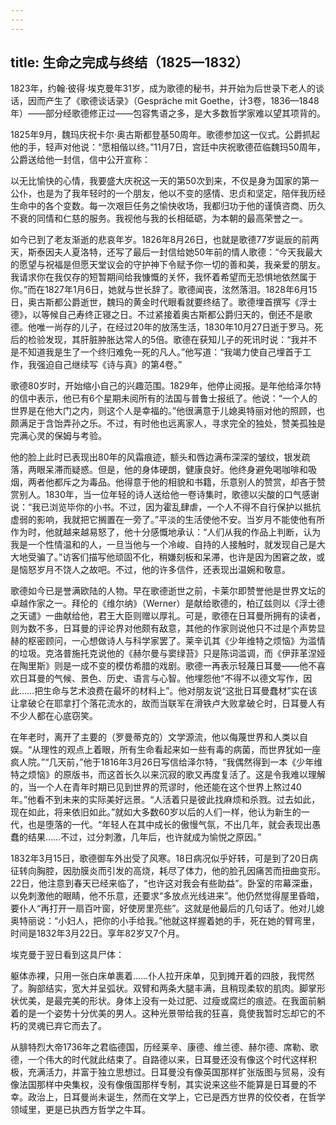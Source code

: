 ```yaml
---
---
---
```

title: 生命之完成与终结（1825—1832）
---




1823年，约翰·彼得·埃克曼年31岁，成为歌德的秘书，并开始为后世录下老人的谈话，因而产生了《歌德谈话录》（Gespräche mit Goethe，计3卷，1836—1848年）——部分经歌德修正过——包容隽语之多，是大多数哲学家难以望其项背的。

1825年9月，魏玛庆祝卡尔·奥古斯都登基50周年。歌德参加这一仪式。公爵抓起他的手，轻声对他说：“愿相偕以终。”11月7日，宫廷中庆祝歌德莅临魏玛50周年，公爵送给他一封信，信中公开宣称：

以无比愉快的心情，我要盛大庆祝这一天的第50次到来，不仅是身为国家的第一公仆，也是为了我年轻时的一个朋友，他以不变的感情、忠贞和坚定，陪伴我历经生命中的各个变数。每一次艰巨任务之愉快收场，我都归功于他的谨慎咨商、历久不衰的同情和仁慈的服务。我视他与我的长相砥砺，为本朝的最高荣誉之一。



如今已到了老友渐逝的悲哀年岁。1826年8月26日，也就是歌德77岁诞辰的前两天，斯泰因夫人夏洛特，还写了最后一封信给她50年前的情人歌德：“今天我最大的愿望与祝福是但愿天堂议会的守护神下令赋予你一切的善和美，我亲爱的朋友。我请求你在我仅存的短暂期间给我慷慨的关怀，我怀着希望而无恐惧地依然属于你。”而在1827年1月6日，她就与世长辞了。歌德闻丧，泫然落泪。1828年6月15日，奥古斯都公爵逝世，魏玛的黄金时代眼看就要终结了。歌德埋首撰写《浮士德》，以等候自己寿终正寝之日。不过紧接着奥古斯都公爵归天的，倒还不是歌德。他唯一尚存的儿子，在经过20年的放荡生活，1830年10月27日逝于罗马。死后的检验发现，其肝脏肿胀达常人的5倍。歌德在获知儿子的死讯时说：“我并不是不知道我是生了一个终归难免一死的凡人。”他写道：“我竭力使自己埋首于工作，我强迫自己继续写《诗与真》的第4卷。”

歌德80岁时，开始缩小自己的兴趣范围。1829年，他停止阅报。是年他给泽尔特的信中表示，他已有6个星期未阅所有的法国与普鲁士报纸了。他说：“一个人的世界是在他大门之内，则这个人是幸福的。”他很满意于儿媳奥特丽对他的照顾，也颇满足于含饴弄孙之乐。不过，有时他也远离家人，寻求完全的独处，赞美孤独是完满心灵的保姆与考验。

他的脸上此时已表现出80年的风霜痕迹，额头和唇边满布深深的皱纹，银发疏落，两眼呆滞而疑惑。但是，他的身体硬朗，健康良好。他终身避免喝咖啡和吸烟，两者他都斥之为毒品。他得意于他的相貌和书籍，乐意别人的赞赏，却吝于赞赏别人。1830年，当一位年轻的诗人送给他一卷诗集时，歌德以尖酸的口气感谢说：“我已浏览毕你的小书。不过，因为霍乱肆虐，一个人不得不自行保护以抵抗虚弱的影响，我就把它搁置在一旁了。”平淡的生活使他不安。当岁月不能使他有所作为时，他就越来越易怒了，他十分感慨地承认：“人们从我的作品上判断，认为我是一个性情温和的人，一旦当他与一个冷峻、自持的人接触时，就发现自己是大大地受骗了。”访客们描写他顽固不化，稍嫌刻板和呆滞，也许是因为困窘之故，或是恼怒岁月不饶人之故吧。不过，他的许多信件，还表现出温婉和敬意。

歌德如今已是誉满欧陆的人物。早在歌德逝世之前，卡莱尔即赞誉他是世界文坛的卓越作家之一。拜伦的《维尔纳》（Werner）是献给歌德的，柏辽兹则以《浮士德之天谴》一曲献给他，君王大臣则赠以厚礼。可是，歌德在日耳曼所拥有的读者，则为数不多，日耳曼的评论界对他颇有敌意，其他的作家则说他只不过是个声势显赫的枢密顾问，一心想做诗人与科学家罢了。莱辛讥其《少年维特之烦恼》为滥情的垃圾。克洛普施托克说他的《赫尔曼与窦绿苔》只是陈词滥调，而《伊菲革涅娅在陶里斯》则是一成不变的模仿希腊的戏剧。歌德一再表示轻蔑日耳曼——他不喜欢日耳曼的气候、景色、历史、语言与心智。他埋怨他“不得不以德文写作，因此……把生命与艺术浪费在最坏的材料上”。他对朋友说“这批日耳曼蠢材”实在该让拿破仑在耶拿打个落花流水的，故而当联军在滑铁卢大败拿破仑时，日耳曼人有不少人都在心底窃笑。

在年老时，离开了主要的（罗曼蒂克的）文学源流，他以侮蔑世界和人类以自娱。“从理性的观点上着眼，所有生命看起来如一些有毒的病菌，而世界犹如一座疯人院。”“几天前，”他于1816年3月26日写信给泽尔特，“我偶然得到一本《少年维特之烦恼》的原版书，而这首长久以来沉寂的歌又再度复活了。这是令我难以理解的，当一个人在青年时期已见到世界的荒谬时，他还能在这个世界上熬过40年。”他看不到未来的实际美好远景。“人活着只是彼此找麻烦和杀戮。过去如此，现在如此，将来依旧如此。”就如大多数60岁以后的人们一样，他认为新生的一代，也是堕落的一代。“年轻人在其中成长的傲慢气氛，不出几年，就会表现出愚蠢的结果……不过，过分刺激，几年后，也许就成为愉悦之原因。”

1832年3月15日，歌德御车外出受了风寒。18日病况似乎好转，可是到了20日病征转向胸腔，因肋膜炎而引发的高烧，耗尽了体力，他的脸孔因痛苦而扭曲变形。22日，他注意到春天已经来临了，“也许这对我会有些助益”。卧室的帘幕深垂，以免刺激他的眼睛，他不乐意，还要求“多放点光线进来”。他仍然觉得屋里昏暗，要仆人“再打开一扇百叶窗，好使房里亮些”。这就是他最后的几句话了。他对儿媳奥特丽说：“小妇人，把你的小手给我。”他就这样握着她的手，死在她的臂弯里，时间是1832年3月22日。享年82岁又7个月。

埃克曼于翌日看到这具尸体：

躯体赤裸，只用一张白床单裹着……仆人拉开床单，见到摊开着的四肢，我愕然了。胸部结实，宽大并呈弧状。双臂和两条大腿丰满，且稍现柔软的肌肉。脚掌形状优美，是最完美的形状。身体上没有一处过肥、过瘦或腐烂的痕迹。在我面前躺着的是一个姿势十分优美的男人。这种光景带给我的狂喜，竟使我暂时忘却它的不朽的灵魂已弃它而去了。



从腓特烈大帝1736年之君临德国，历经莱辛、康德、维兰德、赫尔德、席勒、歌德，一个伟大的时代就此结束了。自路德以来，日耳曼还没有像这个时代这样积极，充满活力，并富于独立思想过。日耳曼没有像英国那样扩张版图与贸易，没有像法国那样中央集权，没有像俄国那样专制，其实说来这些不能算是日耳曼的不幸。政治上，日耳曼尚未诞生，然而在文学上，它已是西方世界的佼佼者，在哲学领域里，更是已执西方哲学之牛耳。